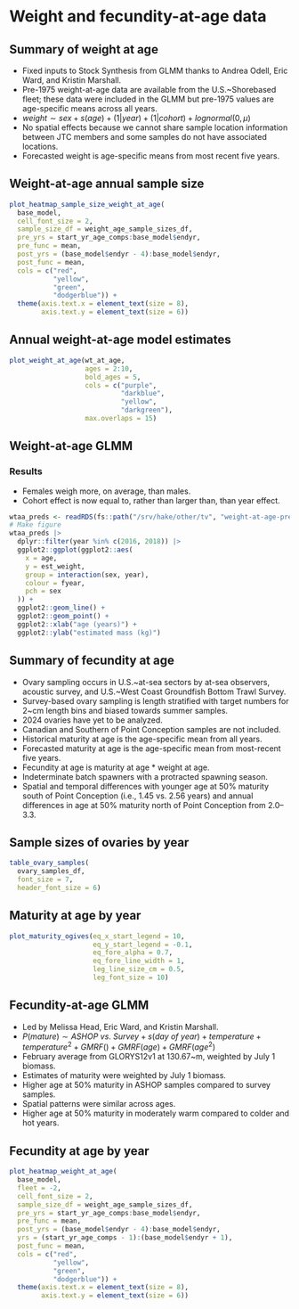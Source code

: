 # Weight and fecundity-at-age data
## Summary of weight at age

* Fixed inputs to Stock Synthesis from GLMM thanks to Andrea Odell, Eric Ward, and Kristin Marshall.
* Pre-1975 weight-at-age data are available from the U.S.~Shorebased fleet;
  these data were included in the GLMM but pre-1975 values are age-specific
  means across all years.
* $weight \sim sex + s(age) + (1|year) + (1|cohort) + lognormal(0, \mu)$
* No spatial effects because we cannot share sample location information
  between JTC members and some samples do not have associated locations.
* Forecasted weight is age-specific means from most recent five years.

## Weight-at-age annual sample size
```r
plot_heatmap_sample_size_weight_at_age(
  base_model,
  cell_font_size = 2,
  sample_size_df = weight_age_sample_sizes_df,
  pre_yrs = start_yr_age_comps:base_model$endyr,
  pre_func = mean,
  post_yrs = (base_model$endyr - 4):base_model$endyr,
  post_func = mean,
  cols = c("red",
           "yellow",
           "green",
           "dodgerblue")) +
  theme(axis.text.x = element_text(size = 8),
        axis.text.y = element_text(size = 6))
```

## Annual weight-at-age model estimates
```r

plot_weight_at_age(wt_at_age,
                   ages = 2:10,
                   bold_ages = 5,
                   cols = c("purple",
                            "darkblue",
                            "yellow",
                            "darkgreen"),
                   max.overlaps = 15)
```

## Weight-at-age GLMM
### Results
* Females weigh more, on average, than males.
* Cohort effect is now equal to, rather than larger than, than year effect.

```r
wtaa_preds <- readRDS(fs::path("/srv/hake/other/tv", "weight-at-age-preds.rds"))
# Make figure
wtaa_preds |>
  dplyr::filter(year %in% c(2016, 2018)) |>
  ggplot2::ggplot(ggplot2::aes(
    x = age,
    y = est_weight,
    group = interaction(sex, year),
    colour = fyear,
    pch = sex
  )) +
  ggplot2::geom_line() +
  ggplot2::geom_point() +
  ggplot2::xlab("age (years)") +
  ggplot2::ylab("estimated mass (kg)")
```

## Summary of fecundity at age

* Ovary sampling occurs in U.S.~at-sea sectors by at-sea observers, acoustic
  survey, and U.S.~West Coast Groundfish Bottom Trawl Survey.
* Survey-based ovary sampling is length stratified with target numbers for 2~cm
length bins and biased towards summer samples.
* 2024 ovaries have yet to be analyzed.
* Canadian and Southern of Point Conception samples are not included.
* Historical maturity at age is the age-specific mean from all years.
* Forecasted maturity at age is the age-specific mean from most-recent five years.
* Fecundity at age is maturity at age $*$ weight at age.
* Indeterminate batch spawners with a protracted spawning season.
* Spatial and temporal differences with younger age at 50% maturity south of
  Point Conception (i.e., 1.45 vs. 2.56 years) and annual differences in age at
  50% maturity north of Point Conception from 2.0--3.3.

<!-- ### Definitions
* Histological sampling: taking cross sectional samples of the gonads
  immediately after being caught for later viewing under a microscope.
* Macroscopic sampling: taking samples of the gonads to assess maturity status
  without using a microscope.
* Biological maturity: physiological evidence of progressing towards a mature
  state.
* Functional maturity: physical evidence of spawning.
* Atresia: degeneration of ovarian follicles.
* Senescence: deterioration with age.
* Skipped spawning: ability to spawn but lack thereof.
* Batch spawning: spawning multiple batches of oocytes during the individual
  spawning period.
* Batch fecundity: the number of eggs produced in a single spawning batch,
  where annual fecundity is a function of both batch fecundity and the number
  of spawnings per year. -->

## Sample sizes of ovaries by year
```r

table_ovary_samples(
  ovary_samples_df,
  font_size = 7,
  header_font_size = 6)
```


## Maturity at age by year
```r

plot_maturity_ogives(eq_x_start_legend = 10,
                     eq_y_start_legend = -0.1,
                     eq_fore_alpha = 0.7,
                     eq_fore_line_width = 1,
                     leg_line_size_cm = 0.5,
                     leg_font_size = 10)
```

## Fecundity-at-age GLMM

* Led by Melissa Head, Eric Ward, and Kristin Marshall.
* $P(mature) \sim ASHOP~vs.~Survey + s(day~of~year) + temperature + temperature^2 + GMRF() + GMRF(age) + GMRF(age^2)$
* February average from GLORYS12v1 at 130.67~m, weighted by July 1 biomass.
* Estimates of maturity were weighted by July 1 biomass.
* Higher age at 50% maturity in ASHOP samples compared to survey samples.
* Spatial patterns were similar across ages.
* Higher age at 50% maturity in moderately warm compared to colder and hot years.

<!-- spatiotemporal model with spatially varying coefficients
for the quadratic function of age and year effects as a quadratic function of
temperature at 130.67~m. -->

## Fecundity at age by year
```r

plot_heatmap_weight_at_age(
  base_model,
  fleet = -2,
  cell_font_size = 2,
  sample_size_df = weight_age_sample_sizes_df,
  pre_yrs = start_yr_age_comps:base_model$endyr,
  pre_func = mean,
  post_yrs = (base_model$endyr - 4):base_model$endyr,
  yrs = (start_yr_age_comps - 1):(base_model$endyr + 1),
  post_func = mean,
  cols = c("red",
           "yellow",
           "green",
           "dodgerblue")) +
  theme(axis.text.x = element_text(size = 8),
        axis.text.y = element_text(size = 6))
```
